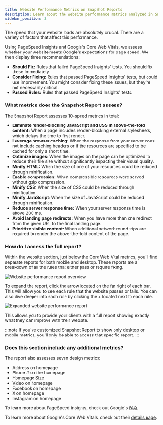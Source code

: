 ```yaml
---
title: Website Performance Metrics on Snapshot Reports
description: Learn about the website performance metrics analyzed in Snapshot Reports, including PageSpeed Insights and Google's Core Web Vitals.
sidebar_position: 2
---
```


The speed that your website loads are absolutely crucial. There are a variety of factors that affect this performance.

Using PageSpeed Insights and Google's Core Web Vitals, we assess whether your website meets Google's expectations for page speed. We then display three recommendations:

- **Should Fix:** Rules that failed PageSpeed Insights' tests. You should fix these immediately.
- **Consider Fixing:** Rules that passed PageSpeed Insights' tests, but could use improvement. You might consider fixing these issues, but they're not necessarily critical.
- **Passed Rules:** Rules that passed PageSpeed Insights' tests.

### What metrics does the Snapshot Report assess?

The Snapshot Report assesses 10-speed metrics in total:

- **Eliminate render-blocking JavaScript and CSS in above-the-fold content:** When a page includes render-blocking external stylesheets, which delays the time to first render.
- **Leverage browser caching:** When the response from your server does not include caching headers or if the resources are specified to be cached for only a short time.
- **Optimize images:** When the images on the page can be optimized to reduce their file size without significantly impacting their visual quality.
- **Minify HTML:** When the size of one of your resources could be reduced through minification.
- **Enable compression:** When compressible resources were served without gzip compression.
- **Minify CSS:** When the size of CSS could be reduced through minification.
- **Minify JavaScript:** When the size of JavaScript could be reduced through minification.
- **Reduce server response time:** When your server response time is above 200 ms.
- **Avoid landing page redirects:** When you have more than one redirect from the given URL to the final landing page.
- **Prioritize visible content:** When additional network round trips are required to render the above-the-fold content of the page.

### How do I access the full report?

Within the website section, just below the Core Web Vital metrics, you'll find separate reports for both mobile and desktop. These reports are a breakdown of all the rules that either pass or require fixing.

![Website performance report overview](./img/snapshot-report/website-performance-report.jpg)

To expand the report, click the arrow located on the far right of each bar. This will allow you to see each rule that the website passes or fails. You can also dive deeper into each rule by clicking the + located next to each rule.

![Expanded website performance report](./img/snapshot-report/website-performance-expanded.jpg)

This allows you to provide your clients with a full report showing exactly what they can improve with their website.

:::note
If you've customized Snapshot Report to show only desktop or mobile metrics, you'll only be able to access that specific report.
:::

### Does this section include any additional metrics?

The report also assesses seven design metrics:

- Address on homepage
- Phone # on the homepage
- Homepage Size
- Video on homepage
- Facebook on homepage
- X on homepage
- Instagram on homepage

To learn more about PageSpeed Insights, check out Google's [FAQ](https://developers.google.com/speed/docs/insights/v5/get-started).

To learn more about Google's Core Web Vitals, check out their [details page](https://web.dev/vitals/).